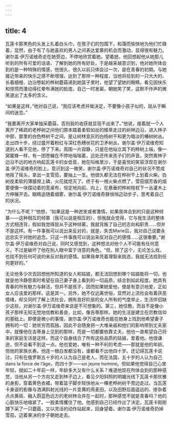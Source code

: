 ```yaml
---
---
---
```

title: 4
---




瓦莲卡那黑色的头发上扎着白头巾，在孩子们的包围下，和蔼而愉快地为他们忙碌着，显然，由于有了与她喜欢的男人之间表达爱慕的机会而激动，显得很有魅力。谢尔盖·伊万诺维奇走在她旁边，不停地欣赏着她。望着她，他回想起他从她那儿听到的所有可爱的话语，了解到她的所有好处，于是越来越意识到，他对她所体会到的是一种特殊的情感，他很久、很久以前只体会过一次，是在青春的初期。与她接近带来的快乐之感不断增强，达到了那样一种程度，当他将拾到的一只大大的、长着细根、边沿卷起的桦树蘑菇递到她篮子里时，他望了望她的眼睛，看见因快乐和惊慌而激动得红晕布满她的脸庞，自己一时发窘，朝她笑了笑，这默不作声的微笑道出了太多的含义。

“如果是这样，”他对自己说，“我应该考虑并做决定，不要像小孩子似的，屈从于瞬间的迷恋。”

“我要离开大家单独采蘑菇，否则我的收获就显现不出来了。”他说，接着就一个人离开了稀疏的老桦树之间他们原本踏着柔软如丝的矮草走过的树林边沿，进入林子中部，那里的白色桦树干之间，是让树林变灰的白杨树干和更为暗淡的榛树树丛。走出四十步，绕过盛开着粉红与深红色穗状花的卫矛树丛，谢尔盖·伊万诺维奇知道别人看不见他，停了下来。周围一片寂静，只是在他站立其下的桦树上端，像一窝蜜蜂一样，有一团苍蝇在不停地嗡嗡着，远处还传来孩子们的声音。突然离林子边沿不远的地方响起瓦莲卡的女低音，她在叫格里沙，于是喜悦的笑容浮现在谢尔盖·伊万诺维奇的脸上。意识到这一微笑，谢尔盖·伊万诺维奇对自己的状况不赞成地摇了摇头，拿出一支雪茄，要抽上一支。他很久都无法在桦树干上划着火柴。白树皮柔软的薄膜擦上磷，火花就熄灭了。终于有一根火柴点燃了，雪茄烟芳香的烟雾便像一块摆动着的宽桌布，恒定地向前、向上，在悬垂的桦树枝杈下一丛灌木上方伸展开去。眼睛追随着烟雾，谢尔盖·伊万诺维奇静悄悄迈动步子，思考着自己的状况。

“为什么不呢？”他想，“如果这是一种迸发或者激情，如果我体会到的只是这种倾慕——这种相互的倾慕（我可以说是相互的），但我就会觉得，它与我生活的整体方式相违背，假如我觉得屈从于这种倾慕，我就背叛了自己的志向和职责……但并不是这样。有一件事我可以说出来反对的，就是，失去Marie后，我对自己说要永远忠实于对她的追念。只这一件事我可以说出来反对自己的感情……这很重要。”谢尔盖·伊万诺维奇对自己说，同时又感觉到，这种想法对他个人不可能有任何意义，不过是破坏了他在别人眼中富于诗意的角色。“但，除了这个，无论怎么找，也找不到任何可说的来反对我的感情。如果我单凭着理智来挑选，我就无法找到任何更好的。”

无论他多少次去回想他所知道的女人和姑娘，都无法回想到哪个姑娘能将一切，也就是他冷静思索时希望在自己妻子身上看到的一切品质，结合到如此程度。她具有青春的所有魅力与鲜活，但并不是孩子，因而如果她爱他，便是有意识地爱，正如女人应该爱的那样。这是其一。另外，她不仅远离世俗，显然对上流社会有着厌恶情绪，却又同时了解上流社会，拥有良好阶层的女人所有的气度举止，生活伴侣缺少这些，对谢尔盖·伊万诺维奇来说是不可想象的。第三，她信教，而且不是像小孩子那样无知无觉地信教和善良，比如，像吉蒂那样。她的生活是建立在宗教信仰的基础上。即便是微小的事情，谢尔盖·伊万诺维奇也能在她身上找到他希望妻子拥有的一切：她贫穷而孤独，因此不会随身把一大堆亲戚和他们的影响带到丈夫家中，就像他在吉蒂身上见到的那样，而是一切都要依靠丈夫，他也一直希望自己将来的家庭生活是这样。而这个自身结合了所有这些品质的姑娘，爱着他。他很谦逊，但不会看不到这一点。他也爱她，唯有一种不利的考虑——那就是他的年龄。但他的家族长寿。他连一根白发都没有，谁都看不出他四十岁。还记得瓦莲卡说过，只有在俄罗斯五十岁的人认为自己是老人，而在法国，五十岁的人认为自己dans la force de l’âge，而四十岁——un jeune homme。但如果他觉得自己心里年轻，就如二十年前一样，年龄多大又有什么关系？难道他现在所体会到的那种感觉，当他从另一个方向又走到林子边上，看见夕阳斜照的明媚光线下瓦莲卡那优雅的身影，穿着黄色衣裙，带着篮子脚步轻快地从一棵老桦树树干旁边走过。当瓦莲卡身姿的影像与洒满斜射光线的一片变黄的燕麦田，以及田野后面遥远的、掺杂着点点黄斑、融入蔚蓝色远方的老树林合并在一起时，那种感觉不就是青春吗？他的心脏快乐地缩紧了。一股柔情攫住了他。他感到自己已经作出了决定。瓦莲卡刚刚蹲下采了一只蘑菇，又以灵活的动作站起来，回身望着。谢尔盖·伊万诺维奇扔掉雪茄，迈着果决的步子朝她走去。